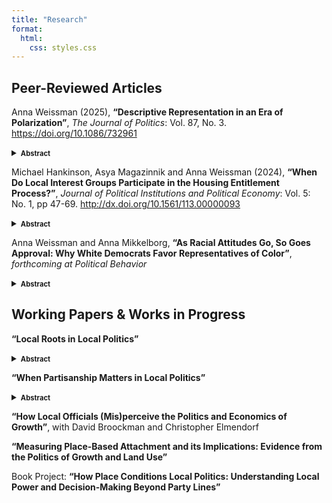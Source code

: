 ```yaml
---
title: "Research"
format:
  html:
    css: styles.css
---
```


## Peer-Reviewed Articles

\normalsize Anna Weissman (2025), **"Descriptive Representation in an Era of Polarization"**, *The Journal of Politics*: Vol. 87, No. 3. <a href="https://doi.org/10.1086/732961" target="_blank">https://doi.org/10.1086/732961</a>

<details>

<summary><strong>[Abstract]{style="font-size:0.8em"}</strong> <a href="papers/Weissman_JOP_2025.pdf" target="_blank" title="Download PDF" style="margin-left:8px;"> <i class="fa-solid fa-file-pdf"></i> </a></summary>

Studies of descriptive representation find that voters more positively evaluate representatives who share their ascriptive characteristics. I argue that this pattern can be upended when voters develop more positive affect towards outgroups. In the United States, Democrats have increasingly expressed more positive views towards marginalized groups, while Republicans' attitudes about these groups have not shifted. Under such conditions, my argument predicts that the effect of representatives' race and gender on constituent evaluations should vary more by constituents' partisanship than by their own ascriptive characteristics. Applying a difference-in-differences design to 2008-2020 CCES data, I find that Democrats of all backgrounds now approve more highly of Congressmembers from historically marginalized groups, whereas Republicans' approval is unrelated to Member identity. Democrats also give women and minority representatives leeway to diverge ideologically. These findings demonstrate that polarizing attitudes about race and gender can disrupt classic patterns in how constituents evaluate representatives.

</details>

\normalsize Michael Hankinson, Asya Magazinnik and Anna Weissman (2024), **"When Do Local Interest Groups Participate in the Housing Entitlement Process?"**, *Journal of Political Institutions and Political Economy*: Vol. 5: No. 1, pp 47-69. <a href="http://dx.doi.org/10.1561/113.00000093" target="_blank">http://dx.doi.org/10.1561/113.00000093</a>

<details>

<summary><strong>[Abstract]{style="font-size:0.8em"}</strong> <a href="papers/Hankinson-Magazinnik-Weissman_JPIPE_2024.pdf" target="_blank" title="Download PDF" style="margin-left:8px;"> <i class="fa-solid fa-file-pdf"></i> </a></summary>

Local governments control a hidden flow of economic goods that never appear on city budgets. Through the housing entitlement process, city officials may condition approval on the benefits developers provide to organized interests. But the politics and policies created by this discretionary review have yet to be studied through the lens of interest group mobilization. We bridge this gap with an analysis of the behavior of construction unions in the housing entitlement process. Using data from 164 U.S. cities, we find that construction union representatives are more likely to attend public meetings to advocate for favorable labor agreements when the expected profitability of new housing developments is high — and thus, when there are more particularistic benefits on the table. While interest group competition within local participatory institutions may signal a robust, pluralist democracy, it also risks driving up housing costs, to the detriment of both organized and unorganized residents.

</details>

\normalsize Anna Weissman and Anna Mikkelborg, **"As Racial Attitudes Go, So Goes Approval: Why White Democrats Favor Representatives of Color"**, *forthcoming at Political Behavior*

<details>

<summary><strong>[Abstract]{style="font-size:0.8em"}</strong> <a href="papers/Weissman&Mikkelborg_r&r_2025.pdf" target="_blank" title="Download PDF" style="margin-left:8px;"> <i class="fa-solid fa-file-pdf"></i> </a></summary>

Recent research shows that white Democrats have become more approving of politicians of color compared to white politicians in the last decade, in contrast with past research indicating that white voters typically prefer white representatives. White voters’ support for politicians of color has long been linked to their racial attitudes, implying that this change could be a result of white Democrats’ increasing racial liberalism. This mechanism deserves more than speculation, since understanding the cause of this shift influences expectations about its likely durability and broader implications for racial politics. This paper provides evidence of the persistence of this shift and evaluates the most plausible potential mechanisms behind it. We find that racial attitudes are strongly associated with white Democrats’ greater approval of representatives of color at the individual level and over time, while there is little evidence that either ideological stereotyping or differences in legislator quality are responsible. These results provide evidence that white Democrats' increasing racial liberalism influences consequential political opinions like support for representatives of color.

</details>

## Working Papers & Works in Progress

**"Local Roots in Local Politics"**

<details>

<summary><strong>[Abstract]{style="font-size:0.8em"}</strong> <a href="https://www.dropbox.com/scl/fi/hqypriy9ql0n6qhnemmea/Weissman_Roots_LatestDraft.pdf?rlkey=kwnrzj12g56u4hpc9a1kw94mc&st=d71wk445&dl=0"
       target="_blank" rel="noopener noreferrer"
       title="Latest draft" style="margin-left:8px;"> <i class="fa-brands fa-dropbox"></i> </a></summary>

How does place-based connection influence who holds power in local politics? Given local officials must navigate place-specific institutions and community needs, I theorize that deep local roots serve as a qualification for municipal candidates, with important consequences for who governs and whose interests are represented. Using a novel dataset of campaign statements, linked voter file and candidate records, and original nationwide surveys of elected officials and the public, I demonstrate that local roots pervasively shape municipal elections, which is reflected in who runs for office, how they present themselves to voters, whom voters prefer, and who ultimately wins. While officials tend to be rooted in their communities, I find that constituents are more mobile, making deeply rooted residents descriptively overrepresented, especially in cities with many newcomers. This translates into substantive underrepresentation for newcomers when long- and short-term residents diverge in their local policy preferences. I show that this divergence is likely, especially on land use issues. Together, these findings highlight a central, previously overlooked role for local roots in local politics and policy.

</details>

**"When Partisanship Matters in Local Politics"**

<details>

<summary><strong>[Abstract]{style="font-size:0.8em"}</strong></summary>

Recent scholarship challenges the traditional view that partisanship has little influence on local governance, showing that officials' party affiliation affects municipal decision-making. However, the prevailing explanations for why partisanship matters often assume conditions present only in certain types of municipalities. I argue that partisanship matters more in larger cities, where the scope of governance creates the context for partisan division, while smaller municipalities focus on managerial concerns with limited partisan conflict. Using local council meeting transcripts, a novel dataset of candidate statements, and an original survey of 1,280 elected officials, I find that partisan divides emerge primarily in larger cities on nationally salient issues, whereas smaller municipalities show little evidence of partisan policymaking. These findings bridge perspectives from early work and recent scholarship by demonstrating that partisan influence in local governance is context-dependent. This research refines our understanding of when and why national political dynamics impact local governance.

</details>

**"How Local Officials (Mis)perceive the Politics and Economics of Growth"**, with David Broockman and Christopher Elmendorf

**"Measuring Place-Based Attachment and its Implications: Evidence from the Politics of Growth and Land Use"**

Book Project: **"How Place Conditions Local Politics: Understanding Local Power and Decision-Making Beyond Party Lines"**
